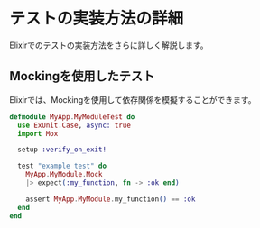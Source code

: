 # テストの実装方法の詳細

Elixirでのテストの実装方法をさらに詳しく解説します。

## Mockingを使用したテスト

Elixirでは、Mockingを使用して依存関係を模擬することができます。

```elixir
defmodule MyApp.MyModuleTest do
  use ExUnit.Case, async: true
  import Mox

  setup :verify_on_exit!

  test "example test" do
    MyApp.MyModule.Mock
    |> expect(:my_function, fn -> :ok end)

    assert MyApp.MyModule.my_function() == :ok
  end
end
```
